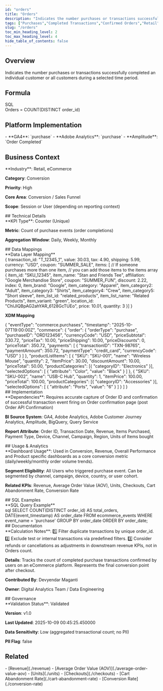 ```yaml
---
id: "orders"
title: "Orders"
description: "Indicates the number purchases or transactions successfully completed an individual customer or all customers during a selected time period."
tags: ["Purchases","Completed Transactions","Confirmed Orders","Retail","eCommerce","Conversion"]
slug: "/orders"
toc_min_heading_level: 2
toc_max_heading_level: 4
hide_table_of_contents: false
---
```



<SubmitNewButton section="kpis" />

<div class="mui-section">
<h2>Overview</h2>
<div class="mui-overview">Indicates the number purchases or transactions successfully completed an individual customer or all customers during a selected time period.</div>
</div>

<div class="mui-section">
<h2>Formula</h2>
<div class="mui-code-label">SQL</div>
<div class="mui-code-block">Orders = COUNT(DISTINCT order_id)</div>
</div>

<div class="mui-section">
<h2>Platform Implementation</h2>
- **GA4**: `purchase`
- **Adobe Analytics**: `purchase`
- **Amplitude**: `Order Completed`
</div>

## Business Context

<div class="mui-section">
**Industry**: Retail, eCommerce

**Category**: Conversion

**Priority**: High

**Core Area**: Conversion / Sales Funnel

**Scope**: Session or User (depending on reporting context)
</div>
## Technical Details

<div class="mui-section">
**KPI Type**: Counter (Unique)

**Metric**: Count of purchase events (order completions)

**Aggregation Window**: Daily, Weekly, Monthly
</div>
## Data Mappings

<div class="mui-section">
**Data Layer Mapping**

<div class="mui-code-block" data-language="json">&#123;
        transaction_id: &quot;T_12345_1&quot;,
        value: 30.03,
        tax: 4.90,
        shipping: 5.99,
        currency: &quot;USD&quot;,
        coupon: &quot;SUMMER_SALE&quot;,
        items: [
        // If someone purchases more than one item,
        // you can add those items to the items array
         &#123;
          item_id: &quot;SKU_12345&quot;,
          item_name: &quot;Stan and Friends Tee&quot;,
          affiliation: &quot;Google Merchandise Store&quot;,
          coupon: &quot;SUMMER_FUN&quot;,
          discount: 2.22,
          index: 0,
          item_brand: &quot;Google&quot;,
          item_category: &quot;Apparel&quot;,
          item_category2: &quot;Adult&quot;,
          item_category3: &quot;Shirts&quot;,
          item_category4: &quot;Crew&quot;,
          item_category5: &quot;Short sleeve&quot;,
          item_list_id: &quot;related_products&quot;,
          item_list_name: &quot;Related Products&quot;,
          item_variant: &quot;green&quot;,
          location_id: &quot;ChIJIQBpAG2ahYAR_6128GcTUEo&quot;,
          price: 10.01,
          quantity: 3
        &#125;]
    &#125;</div>

**XDM Mapping**

<div class="mui-code-block" data-language="json">&#123;
  &quot;eventType&quot;: &quot;commerce.purchases&quot;,
  &quot;timestamp&quot;: &quot;2025-10-07T19:00:00Z&quot;,
  &quot;commerce&quot;: &#123;
    &quot;order&quot;: &#123;
      &quot;orderType&quot;: &quot;purchase&quot;,
      &quot;purchaseID&quot;: &quot;ORD123456&quot;,
      &quot;currencyCode&quot;: &quot;USD&quot;,
      &quot;priceSubtotal&quot;: 330.72,
      &quot;priceTax&quot;: 10.00,
      &quot;priceShipping&quot;: 10.00,
      &quot;priceDiscounts&quot;: 0,
      &quot;priceTotal&quot;: 350.72,
      &quot;payments&quot;: [
        &#123;
          &quot;transactionID&quot;: &quot;TXN-98765&quot;,
          &quot;paymentAmount&quot;: 350.72,
          &quot;paymentType&quot;: &quot;credit_card&quot;,
          &quot;currencyCode&quot;: &quot;USD&quot;
        &#125;
      ]
    &#125;,
    &quot;productListItems&quot;: [
      &#123;
        &quot;SKU&quot;: &quot;SKU-001&quot;,
        &quot;name&quot;: &quot;Wireless Mouse&quot;,
        &quot;quantity&quot;: 2,
        &quot;itemPrice&quot;: 30.00,
        &quot;discountAmount&quot;: 10.00,
        &quot;priceTotal&quot;: 50.00,
        &quot;productCategories&quot;: [&#123; &quot;categoryID&quot;: &quot;Electronics&quot; &#125;],
        &quot;selectedOptions&quot;: [
          &#123; &quot;attribute&quot;: &quot;Color&quot;, &quot;value&quot;: &quot;Black&quot; &#125;
        ]
      &#125;,
      &#123;
        &quot;SKU&quot;: &quot;SKU-002&quot;,
        &quot;name&quot;: &quot;USB-C Hub&quot;,
        &quot;quantity&quot;: 1,
        &quot;itemPrice&quot;: 100.00,
        &quot;priceTotal&quot;: 100.00,
        &quot;productCategories&quot;: [&#123; &quot;categoryID&quot;: &quot;Accessories&quot; &#125;],
        &quot;selectedOptions&quot;: [
          &#123; &quot;attribute&quot;: &quot;Ports&quot;, &quot;value&quot;: &quot;6&quot; &#125;
        ]
      &#125;
    ]
  &#125;</div>
</div>
## Implementation

<div class="mui-section">
**Dependencies**: Requires accurate capture of Order ID and confirmation of successful transaction event firing on Order confirmation page (post Order API Confirmation)

**BI Source System**: GA4, Adobe Analytics, Adobe Customer Journey Analytics, Amplitude, BigQuery, Query Service

**Report Attribute**: Order ID, Transaction Date, Revenue, Items Purchased, Payment Type, Device, Channel, Campaign, Region, Units of Items bought
</div>
## Usage & Analytics

<div class="mui-section">
**Dashboard Usage**: Used in Conversion, Revenue, Overall Performance and Product specific dashboards as a core conversion metric (daily/weekly/monthly order volume trends).

**Segment Eligibility**: All Users who triggered purchase event. Can be segmented by channel, campaign, device, country, or user cohort.

**Related KPIs**: Revenue, Average Order Value (AOV), Units, Checkouts, Cart Abandonment Rate, Conversion Rate
</div>
## SQL Examples

<div class="mui-section">
**SQL Query Example**

<div class="mui-code-block" data-language="sql">sql
SELECT COUNT(DISTINCT order_id) AS total_orders, 
 DATE(event_timestamp) AS order_date
FROM ecommerce_events
WHERE event_name = &#x27;purchase&#x27;
GROUP BY order_date
ORDER BY order_date;</div>
</div>
## Documentation

<div class="mui-section">
**Calculation Notes**: 1️⃣ Filter duplicate transactions by unique order_id.
2️⃣ Exclude test or internal transactions via predefined filters.
3️⃣ Consider refunds or cancellations as adjustments in downstream revenue KPIs, not in Orders count.

**Details**: Tracks the count of completed purchase transactions confirmed by users on an eCommerce platform. Represents the final conversion point after checkout.

**Contributed By**: Devyendar Maganti

**Owner**: Digital Analytics Team / Data Engineering
</div>
## Governance

<div class="mui-section">
**Validation Status**: Validated

**Version**: v1.0

**Last Updated**: 2025-10-09 00:45:25.450000

**Data Sensitivity**: Low (aggregated transactional count; no PII)

**PII Flag**: false
</div>

<div class="mui-section">
<h2>Related</h2>
<div class="mui-overview">
- [Revenue](./revenue)
- [Average Order Value (AOV)](./average-order-value-aov)
- [Units](./units)
- [Checkouts](./checkouts)
- [Cart Abandonment Rate](./cart-abandonment-rate)
- [Conversion Rate](./conversion-rate)
</div>
</div>

<KpiEditorWrapper kpiId="orders" section="kpis" />